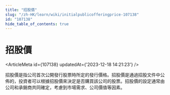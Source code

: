 ```yaml
---
title: "招股價"
slug: "/zh-HK/learn/wiki/initialpublicofferingprice-107138"
id: "107138"
hide_table_of_contents: true
---
```



# 招股價

<ArticleMeta id={107138} updatedAt={'2023-12-18 14:21:23'} />
<div className='border-solid border-b border-t-0 my-4 border-[var(--ifm-color-gray-300)]' />

招股價是指公司首次公開發行股票時所定的發行價格。招股價是通過招股文件中公佈的，投資者可以根據招股價來決定是否購買該公司的股票。招股價的設定通常由公司和承銷商共同確定，考慮到市場需求、公司價值等因素。
